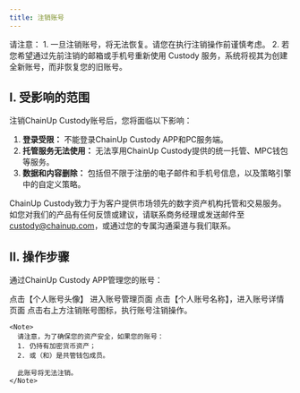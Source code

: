 ```yaml
---
title: 注销账号
---
```

<Warning>
请注意：
1. 一旦注销账号，将无法恢复。请您在执行注销操作前谨慎考虑。
2. 若您希望通过先前注销的邮箱或手机号重新使用 Custody 服务，系统将视其为创建全新账号，而非恢复您的旧账号。
</Warning>

## I. 受影响的范围

注销ChainUp Custody账号后，您将面临以下影响：

1. **登录受限：** 不能登录ChainUp Custody APP和PC服务端。 
2. **托管服务无法使用：** 无法享用ChainUp Custody提供的统一托管、MPC钱包等服务。
3. **数据和内容删除：** 包括但不限于注册的电子邮件和手机号信息，以及策略引擎中的自定义策略。


ChainUp Custody致力于为客户提供市场领先的数字资产机构托管和交易服务。
如您对我们的产品有任何反馈或建议，请联系商务经理或发送邮件至 [custody@chainup.com](mailto:custody@chainup.com)，或通过您的专属沟通渠道与我们联系。


## II. 操作步骤

通过ChainUp Custody APP管理您的账号：

<Steps>
  <Step title="个人中心">
    点击【个人账号头像】 进入账号管理页面
  </Step>

  <Step title="账号详情">
    点击【个人账号名称】，进入账号详情页面
  </Step>

  <Step title="注销账号">
    点击右上方注销账号图标，执行账号注销操作。

    <Note>
      请注意，为了确保您的资产安全，如果您的账号：
      1. 仍持有加密货币资产；
      2. 或（和）是共管钱包成员。

      此账号将无法注销。
    </Note>
  </Step>
</Steps>

